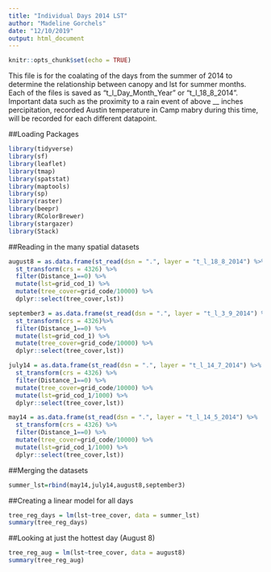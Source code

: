 ```yaml
---
title: "Individual Days 2014 LST"
author: "Madeline Gorchels"
date: "12/10/2019"
output: html_document
---
```


```r
knitr::opts_chunk$set(echo = TRUE)
```

This file is for the coalating of the days from the summer of 2014 to determine the relationship between canopy and lst for summer months. Each of the files is saved as "t_l_Day_Month_Year" or "t_l_18_8_2014". Important data such as the proximity to a rain event of above __ inches percipitation, recorded Austin temperature in Camp mabry during this time, will be recorded for each different datapoint. 

##Loading Packages
```r
library(tidyverse)
library(sf)
library(leaflet)
library(tmap)
library(spatstat)
library(maptools)
library(sp)
library(raster)
library(beepr)
library(RColorBrewer)
library(stargazer)
library(Stack)
```

##Reading in the many spatial datasets 
```r
august8 = as.data.frame(st_read(dsn = ".", layer = "t_l_18_8_2014") %>%
  st_transform(crs = 4326) %>% 
  filter(Distance_1==0) %>% 
  mutate(lst=grid_cod_1) %>% 
  mutate(tree_cover=grid_code/10000) %>% 
  dplyr::select(tree_cover,lst))

september3 = as.data.frame(st_read(dsn = ".", layer = "t_l_3_9_2014") %>% #needs to be rejoined
  st_transform(crs = 4326)%>% 
  filter(Distance_1==0) %>% 
  mutate(lst=grid_cod_1) %>%
  mutate(tree_cover=grid_code/10000) %>% 
  dplyr::select(tree_cover,lst))

july14 = as.data.frame(st_read(dsn = ".", layer = "t_l_14_7_2014") %>%
  st_transform(crs = 4326) %>% 
  filter(Distance_1==0) %>% 
  mutate(tree_cover=grid_code/10000) %>% 
  mutate(lst=grid_cod_1/1000) %>% 
  dplyr::select(tree_cover,lst))

may14 = as.data.frame(st_read(dsn = ".", layer = "t_l_14_5_2014") %>%
  st_transform(crs = 4326) %>% 
  filter(Distance_1==0) %>% 
  mutate(tree_cover=grid_code/10000) %>% 
  mutate(lst=grid_cod_1/1000) %>% 
  dplyr::select(tree_cover,lst))

```
##Merging the datasets

```r
summer_lst=rbind(may14,july14,august8,september3)
```


##Creating a linear model for all days
```r
tree_reg_days = lm(lst~tree_cover, data = summer_lst)
summary(tree_reg_days)
```

##Looking at just the hottest day (August 8)
```r
tree_reg_aug = lm(lst~tree_cover, data = august8)
summary(tree_reg_aug)
```


